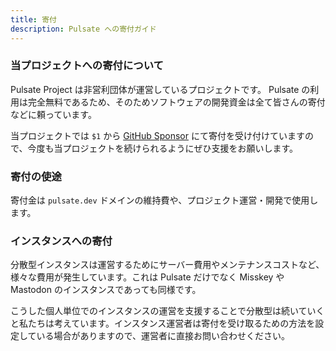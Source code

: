 ```yaml
---
title: 寄付
description: Pulsate への寄付ガイド
---
```


### 当プロジェクトへの寄付について

Pulsate Project は非営利団体が運営しているプロジェクトです。 Pulsate の利用は完全無料であるため、そのためソフトウェアの開発資金は全て皆さんの寄付などに頼っています。

当プロジェクトでは `$1` から [GitHub Sponsor](https://github.com/sponsors/pulsate-dev) にて寄付を受け付けていますので、今度も当プロジェクトを続けられるようにぜひ支援をお願いします。

### 寄付の使途

寄付金は `pulsate.dev` ドメインの維持費や、プロジェクト運営・開発で使用します。

### インスタンスへの寄付

分散型インスタンスは運営するためにサーバー費用やメンテナンスコストなど、様々な費用が発生しています。これは Pulsate だけでなく Misskey や Mastodon のインスタンスであっても同様です。

こうした個人単位でのインスタンスの運営を支援することで分散型は続いていくと私たちは考えています。インスタンス運営者は寄付を受け取るための方法を設定している場合がありますので、運営者に直接お問い合わせください。
